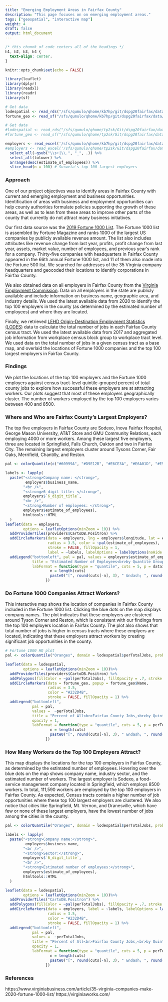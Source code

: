 ```yaml
---
title: "Emerging Employment Areas in Fairfax County"
description: "This page focuses on on emerging employment areas."
tags: ["geospatial", "interactive map"]
weight: 4
draft: false
output: html_document
---
```


```css
/* this chunnk of code centers all of the headings */
h1, h2, h3, h4 {
  text-align: center;
}
```

```r
knitr::opts_chunk$set(echo = FALSE)
```

```r
library(leaflet)
library(dplyr)
library(readxl)
library(readr)
library(sf)
```

```r
# Get data
lodespatial <- read_rds("/sfs/qumulo/qhome/kb7hp/git/dspg20fairfax/data/lodes/lodes_spatial.Rds") # Sarah's LODES 2017 workplace + ACS spatial
fortune_geo <- read_sf("/sfs/qumulo/qhome/kb7hp/git/dspg20fairfax/data/fortune/fortune_1000/fairfax_fortune_1000_geo.shp") # Fortune 1000

# Get data
#lodespatial <- read_rds("/sfs/qumulo/qhome/tp2sk/Git/dspg20fairfax/data/lodes/lodes_spatial.Rds") # Sarah's LODES 2017 workplace + ACS spatial
#fortune_geo <- read_sf("/sfs/qumulo/qhome/tp2sk/Git/dspg20fairfax/data/fortune/fortune_1000/fairfax_fortune_1000_geo.shp") # Fortune 1000

employers <- read_excel('/sfs/qumulo/qhome/kb7hp/git/dspg20fairfax/data/original/vworks/allemployers.xlsx') %>%
#employers <- read_excel('/sfs/qumulo/qhome/tp2sk/Git/dspg20fairfax/data/original/vworks/allemployers.xlsx') %>%
  select_all(~gsub("\\s+|\\.", "_", .)) %>% 
  select_all(tolower) %>% 
  arrange(desc(estimate_of_employees)) %>% 
  slice_head(n = 100) # Susweta's top 100 largest employers
```

### Approach

One of our project objectives was to identify areas in Fairfax County with current and emerging employment and business opportunities. Identification of areas with business and employment opportunities can help county authorities formulate policies supporting the growth of these areas, as well as to lean from these areas to improve other parts of the county that currently do not attract many business initiatives.

Our first data source was the [2019 Fortune 1000 List](https://www.someka.net/excel-template/fortune-1000-excel-list/). The Fortune 1000 list is assembled by Fortune Magazine and ranks 1000 of the largest US companies by publicly available revenue amount. The list also includes attributes like revenue change from last year, profits, profit change from last year, assets, market value, number of employees, and previous year's rank for a company. Thirty-five companies with headquarters in Fairfax County appeared in the 66th annual Fortune 1000 list, and 11 of them also made into the Fortune 500 list. We searched for addresses of the 35 Virginia company headquarters and geocoded their locations to identify corporations in Fairfax County.

We also obtained data on all employers in Fairfax County from the [Virginia Employment Commission](link here). Data on all employers in the state are publicly available and include information on business name, geographic area, and industry details. We used the latest available data from 2020 to identify the top 100 employers in the county (as determined by the estimated number of employees) and where they are located.

Finally, we retrieved [LEHD Origin-Destination Employment Statistics (LODES)](https://lehd.ces.census.gov/data/) data to calculate the total number of jobs in each Fairfax County census tract. We used the latest available data from 2017 and aggregated job information from workplace census block group to workplace tract level. We used data on the total number of jobs in a given census tract as a base map, and overlaid the locations of Fortune 1000 companies and the top 100 largest employers in Fairfax County.

### Findings

We plot the locations of the top 100 employers and the Fortune 1000 employers against census tract-level quintile-grouped percent of total county jobs to explore how successful these employers are at attracting workers. Our plots suggest that most of these employers geographically cluster. The number of workers employed by the top 100 employers varies between 400 and 8500.

### Where and Who are Fairfax County's Largest Employers?

The top five employers in Fairfax County are Sodexo, Inova Fairfax Hospital, George Mason University, AT&T Store and GMU Community Relations, each employing 4000 or more workers. Among these largest five employers, three are located in Springfield, Falls Church, Oakton and two in Fairfax City. The remaining largest employers cluster around Tysons Corner, Fair Oaks, Merrifield, Chantilly, and Reston.

```r
pal <- colorQuantile(c("#60999A", "#D9E12B", "#E6CE3A", "#E6A01D", "#E57200"), employers$estimate_of_employees, probs = seq(0, 1, length = 6), right = FALSE)

labels <- lapply(
  paste("<strong>Company name: </strong>",
         employers$business_name,
        "<br />",
        "<strong>6 digit title: </strong>",
        employers$`6_digit_title`,
        "<br />",
        "<strong>Number of employees: </strong>",
        employers$estimate_of_employees),
        htmltools::HTML
  )
leaflet(data = employers, 
        options = leafletOptions(minZoom = 10)) %>%
  addProviderTiles(providers$CartoDB.Positron) %>%
  addCircleMarkers(data = employers, lng = employers$longitude, lat = employers$latitude, 
                   radius = 3.5, color = ~pal(estimate_of_employees), 
                   stroke = FALSE, fillOpacity = 1,
                   label = ~labels, labelOptions = labelOptions(noHide = F, direction = "bottom")) %>%
  addLegend("bottomleft", pal = pal, values = employers$estimate_of_employees, 
            title = "Estimated Number of Employees<br>by Quantile Group", opacity = 1, 
            labFormat = function(type = "quantile", cuts = 5, p = data1$estimate_of_employees) {
                    n = length(cuts)
                    paste0("[", round(cuts[-n], 3), " &ndash; ", round(cuts[-1], 3), ")")
                  })
```

### Do Fortune 1000 Companies Attract Workers?

This interactive map shows the location of companies in Fairfax County included in the Fortune 1000 list. Clicking the blue dots on the map displays company names. The plot indicates that these employers are clustered around Tyson Corner and Reston, which is consistent with our findings from the top 100 employers location in Fairfax County. The plot also shows that total number of jobs is higher in census tracts where these emplyers are located, indicating that these employers attract workers by creating significant job opportunities in the county. 

```r
# Fortune 1000 HQ plot
pal <- colorQuantile("Oranges", domain = lodespatial$perTotalJobs, probs = seq(0, 1, length = 6), right = FALSE)

leaflet(data = lodespatial, 
        options = leafletOptions(minZoom = 10))%>%
  addProviderTiles(providers$CartoDB.Positron) %>%
  addPolygons(fillColor = ~pal(perTotalJobs), fillOpacity = .7, stroke = FALSE) %>%
  addCircleMarkers(data = fortune_geo, popup = fortune_geo$Name, 
                   radius = 3.5,
                   color = "#232D4B",
                   stroke = FALSE, fillOpacity = 1) %>%
  addLegend("bottomleft", 
            pal = pal, 
            values =  ~perTotalJobs,
            title = "Percent of All<br>Fairfax County Jobs,<br>by Quintile Group", 
            opacity = 1,
            labFormat = function(type = "quantile", cuts = 5, p = perTotalJobs) {
                    n = length(cuts)
                    paste0("[", round(cuts[-n], 3), " &ndash; ", round(cuts[-1], 3), ")")
                  })
```

### How Many Workers do the Top 100 Employers Attract?

This map displays the locations for the top 100 employers in Fairfax County, as determined by the estimated number of employees. Hovering over the blue dots on the map shows company name, industry sector, and the estimated number of workers. The largest employer is Sodexo, a food-service management company located in Springfield, which employs 8500 workers. In total, 111,590 workers are employed by the top 100 employers in Fairfax County. As expected, Census tracts contain a higher number of job opportunities where these top 100 largest employers are clustered. We also notice that cities like Springfield, Mt. Vernon, and Dranesville, which have few or none of these largest employers, have the lowest number of jobs among the cities in the county.

```r

pal <- colorQuantile("Oranges", domain = lodespatial$perTotalJobs, probs = seq(0, 1, length = 6), right = FALSE)

labels <- lapply(
  paste("<strong>Company name:</strong>",
         employers$business_name,
        "<br />",
        "<strong>Sector:</strong>",
        employers$`6_digit_title`,
        "<br />",
        "<strong>Estimated number of employees:</strong>",
        employers$estimate_of_employees),
        htmltools::HTML
  )

leaflet(data = lodespatial,
        options = leafletOptions(minZoom = 10))%>%
  addProviderTiles("CartoDB.Positron") %>%
  addPolygons(fillColor = ~pal(perTotalJobs), fillOpacity = .7, stroke = FALSE) %>%
  addCircleMarkers(data = employers, label = ~labels, labelOptions = labelOptions(noHide = F, direction = "bottom"),
                   radius = 3.5,
                   color = "#232D4B",
                   stroke = FALSE, fillOpacity = 1) %>%
  addLegend("bottomleft", 
            pal = pal, 
            values =  ~perTotalJobs,
            title = "Percent of All<br>Fairfax County Jobs,<br>by Quintile Group", 
            opacity = 1,
            labFormat = function(type = "quantile", cuts = 5, p = perTotalJobs) {
                    n = length(cuts)
                    paste0("[", round(cuts[-n], 3), " &ndash; ", round(cuts[-1], 3), ")")
                  })
```

### References
https://www.virginiabusiness.com/article/35-virginia-companies-make-2020-fortune-1000-list/
https://virginiaworks.com/